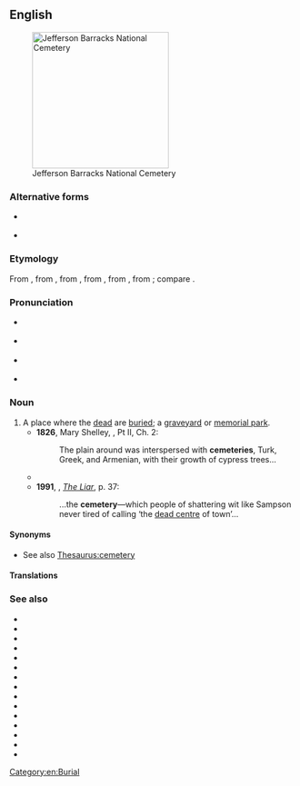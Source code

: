 ==English==
{{wikipedia}}
[[Image:Jefferson Barracks National Cemetery.JPG|thumb|240px|Jefferson Barracks National Cemetery]]

===Alternative forms===
* {{l|en|cœmeterium}} {{qualifier|history}}
* {{l|en|cœmetery}} {{qualifier|archaic}}

===Etymology===
From {{inh|en|enm|cimiterie}}, from {{der|en|fro|cimitiere}}, from {{der|en|ML.|cimitērium}}, from {{der|en|LL.|coemētērium}}, from {{der|en|grc|κοιμητήριον}}, from {{m|grc|κοιμάω|t=I put to sleep}}; compare {{m|en|cœmeterium}}.

===Pronunciation===
* {{a|UK}} {{IPA|/ˈsɛm.ɪˌtɹi/|/ˈsɛm.əˌtɹi/|lang=en}}
* {{a|US}} {{IPA|/ˈsɛm.ɪˌtɛɹ.i/|/ˈsɛm.əˌtɛɹ.i/|lang=en}}
* {{a|AAVE}} {{IPA|[ˈsɪm.əˌtɛ.ɪ]|lang=en}}
* {{audio|En-us-cemetery.ogg|Audio (US)|lang=en}}

===Noun===
{{en-noun|cemeteries}}

# A place where the [[dead]] are [[buried]]; a [[graveyard]] or [[memorial park]].
#* '''1826''', Mary Shelley, ''{{w|The Last Man}}'', Pt II, Ch. 2:
#*: The plain around was interspersed with '''cemeteries''', Turk, Greek, and Armenian, with their growth of cypress trees...
#* {{quote-journal|year= 1970 |author=Kazimierz Godłowski|title=The chronology of the Late Roman and early migration periods in Central Europe|work=Acta scientiarum litterarumque: Schedae archeologicae|url= https://openlibrary.org/books/OL5346309M|publisher=Nakładem Uniwersytetu Jagiellonśkiego|page=22|text= They were probably the work of individual craftsmen working to meet the chieftains' needs. Their place in the chronology of the big '''cemeteries''' is indicated by the less richly-decorated double-springed bronze brooches which are found here.|lang=en}}
#* '''1991''', {{w|Stephen Fry}}, ''[[:w:The Liar (novel)|The Liar]]'', p. 37:
#*: ...the '''cemetery'''—which people of shattering wit like Sampson never tired of calling ‘the [[dead centre]] of town’...

====Synonyms====
* See also [[Thesaurus:cemetery]]

====Translations====
{{trans-see|a place where the dead are buried|graveyard}}

===See also===
* {{l|en|catacomb}}
* {{l|en|churchyard}}
* {{l|en|charnel house}}
* {{l|en|columbarium}}
* {{l|en|crypt}}
* {{l|en|graveyard}}
* {{l|en|mausoleum}}
* {{l|en|morgue}}
* {{l|en|mortuary}}
* {{l|en|necropolis}}
* {{l|en|ossuary}}
* {{l|en|reliquary}}
* {{l|en|sepulchre}}
* {{l|en|tombstone}}
* {{l|en|tumulus}}

[[Category:en:Burial]]